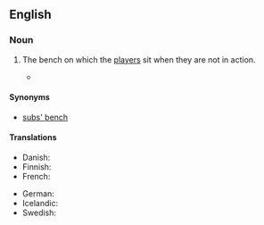 ==English==

===Noun===
{{en-noun|es|head=[[substitutes]]' [[bench]]}}

# {{lb|en|football}} The bench on which the [[player]]s sit when they are not in action.
#* {{quote-journal
|date=June 19, 2012
|author=Phil McNulty
|title=England 1-0 Ukraine
|work=BBC Sport
|url=http://www.bbc.co.uk/sport/0/football/18181971
|page=
|passage=Oleg Blokhin's side lost the talismanic Andriy Shevchenko to the '''substitutes' bench''' because of a knee injury but still showed enough to put England through real turmoil in spells.}}

====Synonyms====
* [[subs' bench]]

====Translations====
{{trans-top|the bench on which substitutes sit}}
* Danish: {{t|da|udskiftningsbænk|c}}
* Finnish: {{t|fi|vaihtopenkki}}
* French: {{t|fr|banc des remplaçants|m}}
{{trans-mid}}
* German: {{t|de|Ersatzbank|f}}
* Icelandic: {{t|is|varamannabekkur|m}}
* Swedish: {{t|sv|avbytarbänk|c}}
{{trans-bottom}}
